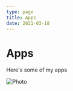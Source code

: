 ```yaml
---
type: page
title: Apps
date: 2021-03-18
---
```


# Apps

Here's some of my apps


<Image
  src="/images/icecubes.png"
  alt="Photo"
  priority
  className="next-image"
/>
